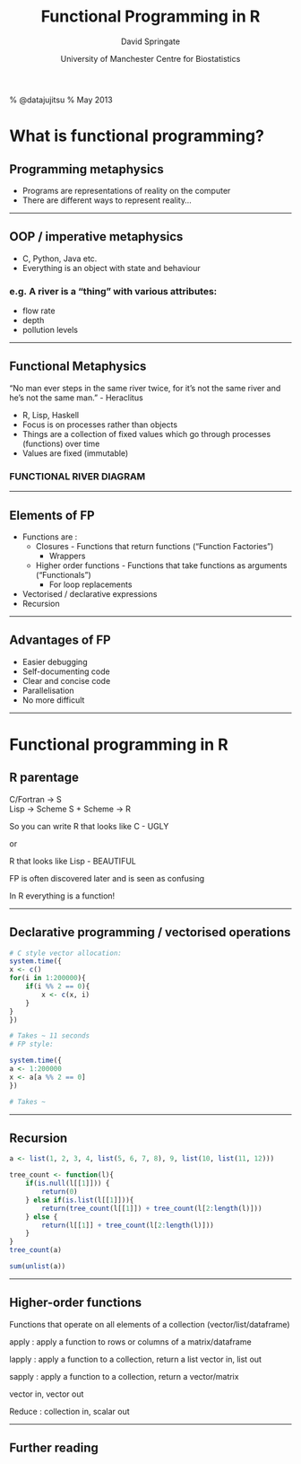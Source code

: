 % Functional Programming in R
% David Springate
% University of Manchester Centre for Biostatistics
% @datajujitsu
% May 2013


What is functional programming?
===============================

Programming metaphysics
-----------------------

* Programs are representations of reality on the computer
* There are different ways to represent reality...

***************

OOP / imperative metaphysics
----------------------------

* C, Python, Java etc.
* Everything is an object with state and behaviour

### e.g. A river is a "thing" with various attributes:

* flow rate 
* depth
* pollution levels

***************

Functional Metaphysics
----------------------

"No man ever steps in the same river twice, for it's not the same river and he's not the same man." - Heraclitus


* R, Lisp, Haskell
* Focus is on processes rather than objects
* Things are a collection of fixed values which go through processes (functions) over time
* Values are fixed (immutable)

### FUNCTIONAL RIVER DIAGRAM

*****************

Elements of FP
--------------

* Functions are : 
    - Closures - Functions that return functions ("Function Factories")
        - Wrappers
    - Higher order functions - Functions that take functions as arguments ("Functionals")
        - For loop replacements
* Vectorised / declarative expressions
* Recursion

************

Advantages of FP
----------------

* Easier debugging
* Self-documenting code
* Clear and concise code 
* Parallelisation
* No more difficult

************

Functional programming in R
===========================

R parentage
-----------

C/Fortran -> S  
Lisp -> Scheme 
S + Scheme -> R

So you can write R that looks like C - UGLY

or

R that looks like Lisp - BEAUTIFUL

FP is often discovered later and is seen as confusing

In R everything is a function!

****************



Declarative programming / vectorised operations
------------------------------------------------
```r
# C style vector allocation:
system.time({
x <- c()
for(i in 1:200000){
    if(i %% 2 == 0){
        x <- c(x, i)
    }
}
})

# Takes ~ 11 seconds
# FP style:

system.time({
a <- 1:200000
x <- a[a %% 2 == 0]
})

# Takes ~ 
```

************

Recursion
---------

```r

a <- list(1, 2, 3, 4, list(5, 6, 7, 8), 9, list(10, list(11, 12)))

tree_count <- function(l){
    if(is.null(l[[1]])) {
        return(0)
    } else if(is.list(l[[1]])){
        return(tree_count(l[[1]]) + tree_count(l[2:length(l)]))
    } else {
        return(l[[1]] + tree_count(l[2:length(l)]))
    } 
}
tree_count(a)

sum(unlist(a))
```

*************

Higher-order functions
----------------------

Functions that operate on all elements of a collection (vector/list/dataframe)

apply : apply a function to rows or columns of a matrix/dataframe


lapply : apply a function to a collection, return a list 
vector in, list out

sapply : apply a function to a collection, return a vector/matrix

vector in, vector out

Reduce : collection in, scalar out


****************

Further reading
---------------

